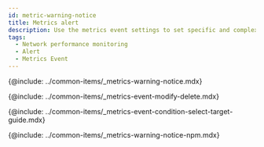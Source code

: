 ```yaml
---
id: metric-warning-notice
title: Metrics alert
description: Use the metrics event settings to set specific and complex events.
tags:
  - Network performance monitoring
  - Alert
  - Metrics Event
---
```



{@include: ../common-items/_metrics-warning-notice.mdx}  

<!-- 복합 메트릭스 미지원 {@include: ../common-items/_composite-metrics-warning-notice.mdx} -->

{@include: ../common-items/_metrics-event-modify-delete.mdx}

{@include: ../common-items/_metrics-event-condition-select-target-guide.mdx}

{@include: ../common-items/_metrics-warning-notice-npm.mdx} 
